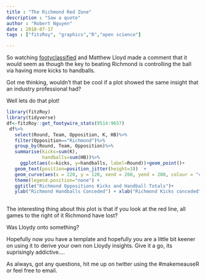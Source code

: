 ```yaml
---
title : "The Richmond Red Zone"
description : "Saw a quote"
author : "Robert Nguyen"
date : 2018-07-17
tags : ["fitzRoy", "graphics","R","open science"]

---
```


So watching [footyclassified](https://www.9now.com.au/footy-classified/2018/episode-18) and Matthew Lloyd made a comment that it would seem as though the key to beating Richmond is controlling the ball via having more kicks to handballs. 

Got me thinking, wouldn't that be cool if a plot showed the same insight that an industry professional had?

Well lets do that plot!

```r
library(fitzRoy)
library(tidyverse)
df<-fitzRoy::get_footywire_stats(9514:9657)
 df%>%
   select(Round, Team, Opposition, K, HB)%>%
   filter(Opposition=="Richmond")%>%
   group_by(Round, Team, Opposition)%>%
   summarise(kicks=sum(K),
             handballs=sum(HB))%>%
     ggplot(aes(x=kicks, y=handballs, label=Round))+geom_point()+
   geom_text(position=position_jitter(height=3))  +
   geom_curve(aes(x = 220, y = 120, xend = 260, yend = 200, colour = "curve"), curvature = -.35)+
   theme(legend.position="none") +
   ggtitle("Richmond Oppositions Kicks and Handball Totals")+
   ylab("Richmond Handballs Conceded") + xlab("Richmond Kicks conceded")
 

```

The interesting thing about this plot is that if you look at the red line, all games to the right of it Richmond have lost?

Was Lloydy onto something?

Hopefully now you have a template and hopefully you are a little bit keener on using it to derive your own non Lloydy insights. Give it a go, its suprisingly addictive....

As always, got any questions, hit me up on twitter using the #makemeauseR or feel free to email.